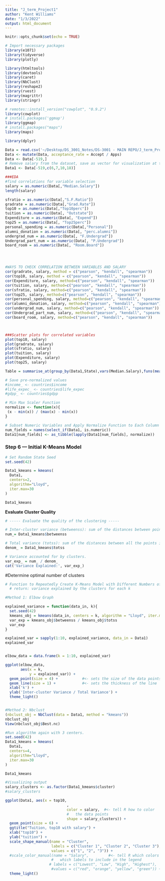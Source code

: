 ```yaml
---
title: "J_term_Project1"
author: "Kent Williams"
date: "1/3/2022"
output: html_document
---
```


```r
knitr::opts_chunk$set(echo = TRUE)
```

```r
# Import necessary packages
library(e1071)
library(tidyverse)
library(plotly)

library(htmltools)
library(devtools)
library(caret)
library(NbClust)
library(reshape2)
library(rvest)
library(magrittr)
library(stringr)

# remotes::install_version("cowplot", "0.9.2")
library(cowplot)
# install.packages('ggmap')
library(ggmap)
# install.packages("maps")
library(maps)

library(dplyr)
```

```r
Data = read.csv('~/Desktop/DS_3001_Notes/DS-3001 - MAIN REPO/J_term_Project1/College_Data_Project1.csv')
Data <- mutate(Data, acceptance_rate = Accept / Apps)
Data <- Data[-519,]
# Remove salary from the dataset, save as vector for visualization at the end
Data1 <- Data[-519,c(6,7,10,18)]
```

```r
###EDA
#find correlations for variable selection
salary = as.numeric(Data[,"Median.Salary"])
length(salary)

sfratio = as.numeric(Data[,"S.F.Ratio"])
gradrate = as.numeric(Data[,"Grad.Rate"])
top10 = as.numeric(Data[,"Top10perc"])
tuition = as.numeric(Data[, "Outstate"])
Expenditure = as.numeric(Data[, "Expend"])
top25 = as.numeric(Data[, "Top25perc"])
personal_spending = as.numeric(Data[,"Personal"])
alumni_donation = as.numeric(Data[, "perc.alumni"])
undergrad_num = as.numeric(Data[, "F.Undergrad"])
Undergrad_part_num = as.numeric(Data[, "P.Undergrad"])
board_room = as.numeric(Data[, "Room.Board"])




#WAYS TO CHECK CORRELATION BETWEEN VARIABLES AND SALARY
cor(gradrate, salary, method = c("pearson", "kendall", "spearman"))
cor(top10, salary, method = c("pearson", "kendall", "spearman"))
cor(Expenditure, salary, method=c("pearson", "kendall", "spearman"))
cor(tuition, salary, method=c("pearson", "kendall", "spearman"))
cor(sfratio, salary, method=c("pearson", "kendall", "spearman"))
cor(top25, salary, method=c("pearson", "kendall", "spearman"))
cor(personal_spending, salary, method=c("pearson", "kendall", "spearman"))
cor(alumni_donation, salary, method=c("pearson", "kendall", "spearman"))
cor(undergrad_num, salary, method=c("pearson", "kendall", "spearman"))
cor(Undergrad_part_num, salary, method=c("pearson", "kendall", "spearman"))
cor(board_room, salary, method=c("pearson", "kendall", "spearman"))



###Scatter plots for correlated variables
plot(top10, salary)
plot(gradrate, salary)
plot(sfratio, salary)
plot(tuition, salary)
plot(Expenditure, salary)
plot(top25, salary)
```

```r
Table = summarise_at(group_by(Data1,State),vars(Median.Salary),funs(mean(.,na.rm=TRUE)))
```

```r
# Save pre-normalized values
#income_ <- countries$income
#life_expec_ <- countries$life_expec
#gdpp_ <- countries$gdpp
```

```r
# Min Max Scaler Function
normalize <- function(x){
 (x - min(x)) / (max(x) - min(x))
}

# Subset Numeric Variables and Apply Normalize Function to Each Column
num_fields = names(select_if(Data1, is.numeric))
Data1[num_fields] <- as_tibble(lapply(Data1[num_fields], normalize))
```

### Step 6 — Initial K-Means Model
```r
# Set Random State Seed
set.seed(42)
```

```r
Data1_kmeans = kmeans(
  Data1,
  centers=2,
  algorithm="Lloyd",
  iter.max=30
)

Data1_kmeans
```
**Evaluate Cluster Quality**
```r
# ----- Evaluate the quality of the clustering -----

# Inter-cluster variance (betweenss): sum of the distances between points from different clusters.
num_= Data1_kmeans$betweenss

# Total variance (totss): sum of the distances between all the points in the data set.
denom_ = Data1_kmeans$totss

# Variance accounted for by clusters.
var_exp_ = num_ / denom_
cat('Variance Explained:', var_exp_)
```

#Determine optimal number of clusters
```r
# Function to Repeatedly Create K-Means Model with Different Numbers of Clusters
  # return: variance explained by the clusters for each k

#Method 1: Elbow Graph

explained_variance = function(data_in, k){
  set.seed(42)
  kmeans_obj = kmeans(data_in, centers = k, algorithm = "Lloyd", iter.max = 30)
  var_exp = kmeans_obj$betweenss / kmeans_obj$totss
  var_exp  
}

explained_var = sapply(1:10, explained_variance, data_in = Data1)
explained_var


elbow_data = data.frame(k = 1:10, explained_var)

ggplot(elbow_data, 
       aes(x = k,  
           y = explained_var)) + 
  geom_point(size = 4) +           #<- sets the size of the data points
  geom_line(size = 1) +            #<- sets the thickness of the line
  xlab('k') + 
  ylab('Inter-cluster Variance / Total Variance') + 
  theme_light()


#Method 2: Nbclust
(nbclust_obj = NbClust(data = Data1, method = "kmeans"))
nbclust_obj
View(nbclust_obj$Best.nc)

```

```r
#Run algorithm again with 3 centers.
set.seed(42)
Data1_kmeans = kmeans(
  Data1,
  centers=4,
  algorithm="Lloyd",
  iter.max=30
)

Data1_kmeans
```


```r
#Visualizing output
salary_clusters <- as.factor(Data1_kmeans$cluster)
#salary_clusters

ggplot(Data1, aes(x = top10, 
                            ,
                            color = salary,  #<- tell R how to color 
                            #   the data points
                            shape = salary_clusters)) + 
  geom_point(size = 6) +
  ggtitle("Tuition, top10 with salary") +
  xlab("top10") +
  ylab("tuition") +
  scale_shape_manual(name = "Cluster", 
                     labels = c("Cluster 1", "Cluster 2", "Cluster 3"),
                     values = c("1", "2", "3")) +
  #scale_color_manual(name = "Salary",         #<- tell R which colors to use and
                     #   which labels to include in the legend
                    # labels = c("Lowest", "Low", "High", "Highest"),
                     #values = c("red", "orange", "yellow", "green")) +
  theme_light()
```


